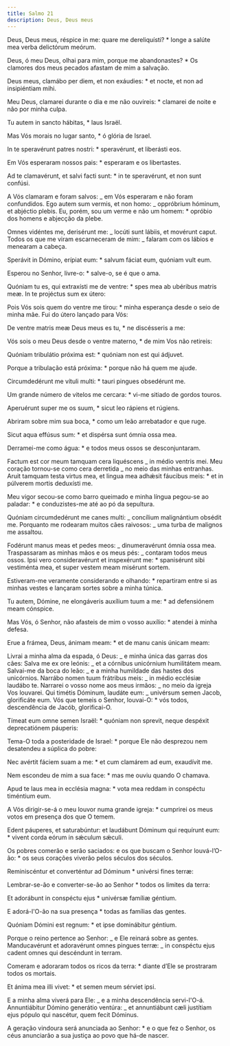 ```yaml
---
title: Salmo 21
description: Deus, Deus meus
---
```


<div class="side-by-side not-content">

Deus, Deus meus, réspice in me: quare me dereliquísti? \* longe a salúte mea verba delictórum meórum.

Deus, ó meu Deus, olhai para mim, porque me abandonastes? \* Os clamores dos meus pecados afastam de mim a salvação.

Deus meus, clamábo per diem, et non exáudies: \* et nocte, et non ad insipiéntiam mihi.

Meu Deus, clamarei durante o dia e me não ouvireis: \* clamarei de noite e não por minha culpa.

Tu autem in sancto hábitas, \* laus Israël.

Mas Vós morais no lugar santo, \* ó glória de Israel.

In te speravérunt patres nostri: \* speravérunt, et liberásti eos.

Em Vós esperaram nossos pais: \* esperaram e os libertastes.

Ad te clamavérunt, et salvi facti sunt: \* in te speravérunt, et non sunt confúsi.

A Vós clamaram e foram salvos: _ em Vós esperaram e não foram confundidos. Ego autem sum vermis, et non homo: _ oppróbrium hóminum, et abjéctio plebis. Eu, porém, sou um verme e não um homem: \* opróbio dos homens e abjecção da plebe.

Omnes vidéntes me, derisérunt me: _ locúti sunt lábiis, et movérunt caput. Todos os que me viram escarneceram de mim: _ falaram com os lábios e menearam a cabeça.

Sperávit in Dómino, erípiat eum: \* salvum fáciat eum, quóniam vult eum.

Esperou no Senhor, livre-o: \* salve-o, se é que o ama.

Quóniam tu es, qui extraxísti me de ventre: \* spes mea ab ubéribus matris meæ. In te projéctus sum ex útero:

Pois Vós sois quem do ventre me tirou: \* minha esperança desde o seio de minha mãe. Fui do útero lançado para Vós:

De ventre matris meæ Deus meus es tu, \* ne discésseris a me:

Vós sois o meu Deus desde o ventre materno, \* de mim Vos não retireis:

Quóniam tribulátio próxima est: \* quóniam non est qui ádjuvet.

Porque a tribulação está próxima: \* porque não há quem me ajude.

Circumdedérunt me vítuli multi: \* tauri pingues obsedérunt me.

Um grande número de vitelos me cercara: \* vi-me sitiado de gordos touros.

Aperuérunt super me os suum, \* sicut leo rápiens et rúgiens.

Abriram sobre mim sua boca, \* como um leão arrebatador e que ruge.

Sicut aqua effúsus sum: \* et dispérsa sunt ómnia ossa mea.

Derramei-me como água: \* e todos meus ossos se desconjuntaram.

Factum est cor meum tamquam cera liquéscens _ in médio ventris mei. Meu coração tornou-se como cera derretida _ no meio das minhas entranhas. Aruit tamquam testa virtus mea, et lingua mea adhǽsit fáucibus meis: \* et in púlverem mortis deduxísti me.

Meu vigor secou-se como barro queimado e minha língua pegou-se ao paladar: \* e conduzistes-me até ao pó da sepultura.

Quóniam circumdedérunt me canes multi: _ concílium malignántium obsédit me. Porquanto me rodearam muitos cães raivosos: _ uma turba de malignos me assaltou.

Fodérunt manus meas et pedes meos: _ dinumeravérunt ómnia ossa mea. Traspassaram as minhas mãos e os meus pés: _ contaram todos meus ossos. Ipsi vero consideravérunt et inspexérunt me: \* spanisérunt sibi vestiménta mea, et super vestem meam misérunt sortem.

Estiveram-me veramente considerando e olhando: \* repartiram entre si as minhas vestes e lançaram sortes sobre a minha túnica.

Tu autem, Dómine, ne elongáveris auxílium tuum a me: \* ad defensiónem meam cónspice.

Mas Vós, ó Senhor, não afasteis de mim o vosso auxílio: \* atendei à minha defesa.

Erue a frámea, Deus, ánimam meam: \* et de manu canis únicam meam:

Livrai a minha alma da espada, ó Deus: _ e minha única das garras dos cães: Salva me ex ore leónis: _ et a córnibus unicórnium humilitátem meam. Salvai-me da boca do leão: _ e a minha humildade das hastes dos unicórnios. Narrábo nomen tuum frátribus meis: _ in médio ecclésiæ laudábo te. Narrarei o vosso nome aos meus irmãos: _ no meio da igreja Vos louvarei. Qui timétis Dóminum, laudáte eum: _ univérsum semen Jacob, glorificáte eum. Vós que temeis o Senhor, louvai-O: \* vós todos, descendência de Jacób, glorificai-O.

Tímeat eum omne semen Israël: \* quóniam non sprevit, neque despéxit deprecatiónem páuperis:

Tema-O toda a posteridade de Israel: \* porque Ele não desprezou nem desatendeu a súplica do pobre:

Nec avértit fáciem suam a me: \* et cum clamárem ad eum, exaudívit me.

Nem escondeu de mim a sua face: \* mas me ouviu quando O chamava.

Apud te laus mea in ecclésia magna: \* vota mea reddam in conspéctu timéntium eum.

A Vós dirigir-se-á o meu louvor numa grande igreja: \* cumprirei os meus votos em presença dos que O temem.

Edent páuperes, et saturabúntur: et laudábunt Dóminum qui requírunt eum: \* vivent corda eórum in sǽculum sǽculi.

Os pobres comerão e serão saciados: e os que buscam o Senhor louvá-l’O-ão: \* os seus corações viverão pelos séculos dos séculos.

Reminiscéntur et converténtur ad Dóminum \* univérsi fines terræ:

Lembrar-se-ão e converter-se-ão ao Senhor \* todos os limites da terra:

Et adorábunt in conspéctu ejus \* univérsæ famíliæ géntium.

E adorá-l'O-ão na sua presença \* todas as famílias das gentes.

Quóniam Dómini est regnum: \* et ipse dominábitur géntium.

Porque o reino pertence ao Senhor: _ e Ele reinará sobre as gentes. Manducavérunt et adoravérunt omnes pingues terræ: _ in conspéctu ejus cadent omnes qui descéndunt in terram.

Comeram e adoraram todos os ricos da terra: \* diante d’Ele se prostraram todos os mortais.

Et ánima mea illi vivet: \* et semen meum sérviet ipsi.

E a minha alma viverá para Ele: _ e a minha descendência servi-l'O-á. Annuntiábitur Dómino generátio ventúra: _ et annuntiábunt cæli justítiam ejus pópulo qui nascétur, quem fecit Dóminus.

A geração vindoura será anunciada ao Senhor: \* e o que fez o Senhor, os céus anunciarão a sua justiça ao povo que há-de nascer.

</div>
